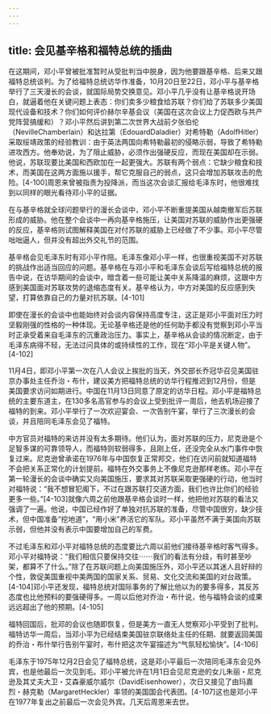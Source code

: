 ```yaml
---
---
---
```

title: 会见基辛格和福特总统的插曲
---



在这期间，邓小平曾被批准暂时从受批判当中脱身，因为他要跟基辛格、后来又跟福特总统谈判。为了给福特总统访华作准备，10月20日至22日，邓小平与基辛格举行了三天漫长的会谈，就国际局势交换意见。邓小平几乎没有让基辛格说开场白，就逼着他在关键问题上表态：你们卖多少粮食给苏联？你们给了苏联多少美国现代设备和技术？你们如何评价赫尔辛基会议（美国在这次会议上力促西欧与共产党阵营搞缓和）？邓小平然后讲到第二次世界大战前夕张伯伦（NevilleChamberlain）和达拉第（EdouardDaladier）对希特勒（AdolfHitler）采取绥靖政策的经验教训：由于英法两国向希特勒最初的侵略示弱，导致了希特勒进攻西方。他奉劝说，为了阻止威胁，必须作出强硬反应，而现在美国却在示弱。他说，苏联现要比美国和西欧加在一起更强大。苏联有两个弱点：它缺少粮食和技术，而美国在这两方面施以援手，帮它克服自己的弱点，这只会增加苏联攻击的危险。[4-100]周恩来曾被指责为投降派，而当这次会谈汇报给毛泽东时，他很难找到以同样的眼光看待邓小平的证据。

在与基辛格就全球问题举行的漫长会谈中，邓小平不断重提美国从越南撤军后苏联形成的威胁。他在整个会谈中一再向基辛格施压，让美国对苏联的威胁作出更强硬的反应，基辛格则试图解释美国在对付苏联的威胁上已经做了不少事。邓小平尽管咄咄逼人，但并没有超出外交礼节的范围。

基辛格会见毛泽东时有邓小平作陪。毛泽东像邓小平一样，也很重视美国不对苏联的挑战作出适当回应的问题。基辛格在与邓小平和毛泽东会谈后写给福特总统的报告中说，在访华期间的会谈中，暗含着一些可能让美中关系降温的麻烦，这跟中方感到美国面对苏联攻势的退缩态度有关。基辛格认为，中方对美国的反应感到失望，打算依靠自己的力量对抗苏联。[4-101]

即使在漫长的会谈中也能始终对会谈内容保持高度专注，这正是邓小平面对压力时坚毅刚强的性格的一种体现。无论基辛格还是他的任何助手都没有觉察到邓小平当时正承受着来自毛泽东的沉重政治压力。事实上，基辛格从会谈的情况断定，由于毛泽东病得不轻，无法过问具体的或持续性的工作，现在“邓小平是关键人物”。[4-102]

11月4日，即邓小平第一次在八人会议上挨批的当天，外交部长乔冠华召见美国驻京办事处主任乔治・布什，建议美方把福特总统的访华行程推迟到12月份，但是美国要求访问如期进行。中国在11月13日同意了原定的访华日程。邓小平是福特总统的主要东道主，在130多名高官参与的会议上受到批评一周后，他去机场迎接了福特的到来。邓小平举行了一次欢迎宴会、一次告别午宴，举行了三次漫长的会谈，并且陪同毛泽东会见了福特。

中方官员对福特的来访并没有太多期待。他们认为，面对苏联的压力，尼克逊是个足智多谋的可靠领导人，而福特则软弱得多，且刚上任，还没完全从水门事件中恢复过来。尼克逊曾承诺在1976年与中国恢复正常邦交，他们在访问前就知道福特不会把关系正常化的计划提前。福特在外交事务上不像尼克逊那样老练。邓小平在第一轮漫长的会谈中确实又向美国施压，要求其对苏联采取更强硬的行动，他当时对福特说：“我不想冒犯阁下，不过在跟苏联打交道方面，我们也许比你们的经验更多一些。”[4-103]就像六周之前他跟基辛格会谈时一样，他把他对苏联的看法又强调了一遍。他说，中国已经作好了单独对抗苏联的准备，尽管中国很穷，缺少技术，但中国准备“挖地道”，“用小米”养活它的军队。邓小平虽然不满于美国向苏联示弱，但他并没有表示中国要增加自己的军费。

不过毛泽东和邓小平对福特总统的态度要比六周以前他们接待基辛格时客气得多。邓小平对福特说：“我们相信只要保持交往⋯⋯我们的看法有分歧，有时甚至吵架，都算不了什么。”除了在苏联问题上向美国施压外，邓小平还以其迷人且好辩的个性，敦促美国重视中美两国的国家关系、贸易、文化交流和美国的对台政策。[4-104]邓小平还发现，福特总统对国际事务的了解比他以为的要多得多，其反苏态度也比他预料的要强硬得多。一周以后他对乔治・布什说，他与福特会谈的成果远远超出了他的预期。[4-105]

福特回国后，批邓的会议也随即恢复，但是美方一直无人觉察邓小平受到了批判。福特访华一周后，当邓小平为已经结束美国驻京联络处主任的任期、就要返回美国的乔治・布什举行告别午宴时，布什把这次午宴描述为“气氛轻松愉快”。[4-106]

毛泽东于1975年12月2日会见了福特总统，这是邓小平最后一次陪同毛泽东会见外宾，也是他最后一次见到毛。邓小平被允许在1月1日会见尼克逊的女儿朱丽・尼克逊及其丈夫大卫・艾森豪威尔威尔（DavidEisenhower），次日又接见了由玛嘉烈・赫克勒（MargaretHeckler）率领的美国国会代表团。[4-107]这也是邓小平在1977年复出之前最后一次会见外宾。几天后周恩来去世。
